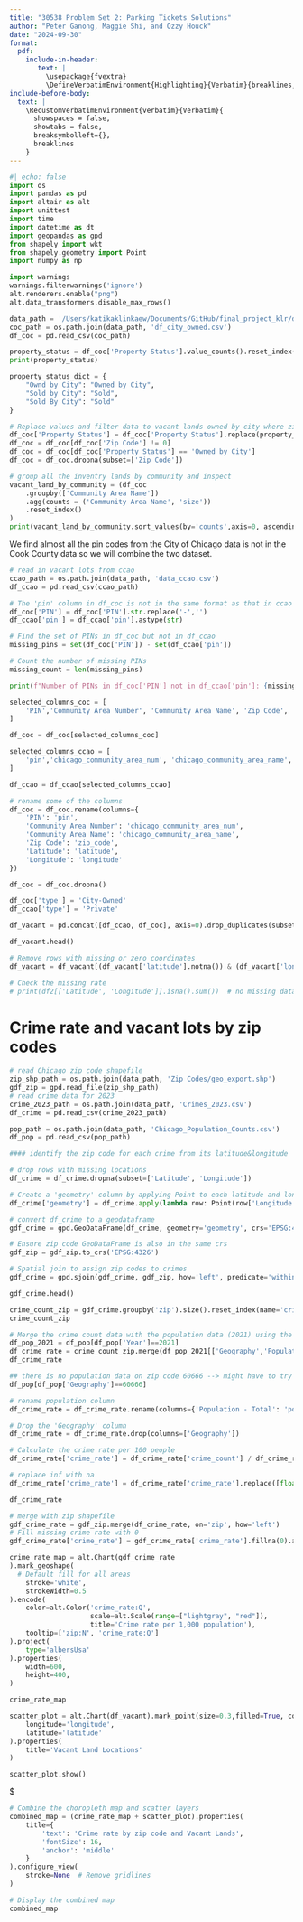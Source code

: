 ```yaml
---
title: "30538 Problem Set 2: Parking Tickets Solutions"
author: "Peter Ganong, Maggie Shi, and Ozzy Houck"
date: "2024-09-30"
format: 
  pdf:
    include-in-header: 
       text: |
         \usepackage{fvextra}
         \DefineVerbatimEnvironment{Highlighting}{Verbatim}{breaklines,commandchars=\\\{\}}
include-before-body:
  text: |
    \RecustomVerbatimEnvironment{verbatim}{Verbatim}{
      showspaces = false,
      showtabs = false,
      breaksymbolleft={},
      breaklines
    }
---
```



```python
#| echo: false
import os
import pandas as pd
import altair as alt
import unittest
import time
import datetime as dt
import geopandas as gpd
from shapely import wkt
from shapely.geometry import Point
import numpy as np

import warnings 
warnings.filterwarnings('ignore')
alt.renderers.enable("png")
alt.data_transformers.disable_max_rows() 
```

```python
data_path = '/Users/katikaklinkaew/Documents/GitHub/final_project_klr/data/'
coc_path = os.path.join(data_path, 'df_city_owned.csv')
df_coc = pd.read_csv(coc_path)

```

```python
property_status = df_coc['Property Status'].value_counts().reset_index(name='count')
print(property_status)

property_status_dict = {
    "Ownd by City": "Owned by City",
    "Sold by City": "Sold",
    "Sold By City": "Sold"
}

# Replace values and filter data to vacant lands owned by city where zip code is not 0 or missing
df_coc['Property Status'] = df_coc['Property Status'].replace(property_status_dict)
df_coc = df_coc[df_coc['Zip Code'] != 0]
df_coc = df_coc[df_coc['Property Status'] == 'Owned by City']
df_coc = df_coc.dropna(subset=['Zip Code'])


```
```python
# group all the inventry lands by community and inspect
vacant_land_by_community = (df_coc
    .groupby(['Community Area Name'])
    .agg(counts = ('Community Area Name', 'size'))
    .reset_index()
)
print(vacant_land_by_community.sort_values(by='counts',axis=0, ascending=False))
```


We find almost all the pin codes from the City of Chicago data is not in the Cook County data so we will combine the two dataset.

```python
# read in vacant lots from ccao
ccao_path = os.path.join(data_path, 'data_ccao.csv')
df_ccao = pd.read_csv(ccao_path)
```

```python
# The 'pin' column in df_coc is not in the same format as that in ccao
df_coc['PIN'] = df_coc['PIN'].str.replace('-','')
df_ccao['pin'] = df_ccao['pin'].astype(str)

# Find the set of PINs in df_coc but not in df_ccao
missing_pins = set(df_coc['PIN']) - set(df_ccao['pin'])

# Count the number of missing PINs
missing_count = len(missing_pins)

print(f"Number of PINs in df_coc['PIN'] not in df_ccao['pin']: {missing_count}")
```

```python
selected_columns_coc = [
    'PIN','Community Area Number', 'Community Area Name', 'Zip Code', 'Latitude', 'Longitude'
]

df_coc = df_coc[selected_columns_coc]

selected_columns_ccao = [
    'pin','chicago_community_area_num', 'chicago_community_area_name', 'zip_code', 'latitude', 'longitude'
]

df_ccao = df_ccao[selected_columns_ccao]
```

```python
# rename some of the columns
df_coc = df_coc.rename(columns={
    'PIN': 'pin',
    'Community Area Number': 'chicago_community_area_num',
    'Community Area Name': 'chicago_community_area_name',
    'Zip Code': 'zip_code',
    'Latitude': 'latitude',
    'Longitude': 'longitude'
})
```

```python
df_coc = df_coc.dropna()

df_coc['type'] = 'City-Owned'
df_ccao['type'] = 'Private'
```

```python
df_vacant = pd.concat([df_ccao, df_coc], axis=0).drop_duplicates(subset='pin')
```

```python
df_vacant.head()
```


```python
# Remove rows with missing or zero coordinates
df_vacant = df_vacant[(df_vacant['latitude'].notna()) & (df_vacant['longitude'].notna()) & (df_vacant['latitude'] != 0) & (df_vacant['longitude'] != 0)]

# Check the missing rate
# print(df2[['Latitude', 'Longitude']].isna().sum())  # no missing data
```

# Crime rate and vacant lots by zip codes 

```python
# read Chicago zip code shapefile
zip_shp_path = os.path.join(data_path, 'Zip Codes/geo_export.shp')
gdf_zip = gpd.read_file(zip_shp_path)
# read crime data for 2023
crime_2023_path = os.path.join(data_path, 'Crimes_2023.csv')
df_crime = pd.read_csv(crime_2023_path)

pop_path = os.path.join(data_path, 'Chicago_Population_Counts.csv')
df_pop = pd.read_csv(pop_path)

```


```python
#### identify the zip code for each crime from its latitude&longitude

# drop rows with missing locations
df_crime = df_crime.dropna(subset=['Latitude', 'Longitude'])

# Create a 'geometry' column by applying Point to each latitude and longitude
df_crime['geometry'] = df_crime.apply(lambda row: Point(row['Longitude'], row['Latitude']), axis=1)

# convert df_crime to a geodataframe
gdf_crime = gpd.GeoDataFrame(df_crime, geometry='geometry', crs='EPSG:4326')

# Ensure zip code GeoDataFrame is also in the same crs
gdf_zip = gdf_zip.to_crs('EPSG:4326')

# Spatial join to assign zip codes to crimes
gdf_crime = gpd.sjoin(gdf_crime, gdf_zip, how='left', predicate='within')

gdf_crime.head()
```

```python
crime_count_zip = gdf_crime.groupby('zip').size().reset_index(name='crime_count')
crime_count_zip
```

```python
# Merge the crime count data with the population data (2021) using the correct column
df_pop_2021 = df_pop[df_pop['Year']==2021]
df_crime_rate = crime_count_zip.merge(df_pop_2021[['Geography','Population - Total']], left_on='zip', right_on='Geography')
df_crime_rate
```

```python
## there is no population data on zip code 60666 --> might have to try the full census data
df_pop[df_pop['Geography']==60666]
```

```python
# rename population column
df_crime_rate = df_crime_rate.rename(columns={'Population - Total': 'population'})

# Drop the 'Geography' column
df_crime_rate = df_crime_rate.drop(columns=['Geography'])

# Calculate the crime rate per 100 people
df_crime_rate['crime_rate'] = df_crime_rate['crime_count'] / df_crime_rate['population'] * 1000

# replace inf with na
df_crime_rate['crime_rate'] = df_crime_rate['crime_rate'].replace([float('inf'), -float('inf')], float('nan'))

df_crime_rate
```

```python
# merge with zip shapefile
gdf_crime_rate = gdf_zip.merge(df_crime_rate, on='zip', how='left')
# Fill missing crime rate with 0
gdf_crime_rate['crime_rate'] = gdf_crime_rate['crime_rate'].fillna(0).astype(int)

crime_rate_map = alt.Chart(gdf_crime_rate
).mark_geoshape(
  # Default fill for all areas
    stroke='white',
    strokeWidth=0.5
).encode(
    color=alt.Color('crime_rate:Q', 
                    scale=alt.Scale(range=["lightgray", "red"]),  
                    title='Crime rate per 1,000 population'),
    tooltip=['zip:N', 'crime_rate:Q']
).project(
    type='albersUsa'  
).properties(
    width=600,
    height=400,
)

crime_rate_map

```

```python
scatter_plot = alt.Chart(df_vacant).mark_point(size=0.3,filled=True, color='blue').encode(
    longitude='longitude',
    latitude='latitude'
).properties(
    title='Vacant Land Locations'
)

scatter_plot.show()
```

$
```python
# Combine the choropleth map and scatter layers
combined_map = (crime_rate_map + scatter_plot).properties(
    title={
        'text': 'Crime rate by zip code and Vacant Lands',
        'fontSize': 16,
        'anchor': 'middle'
    }
).configure_view(
    stroke=None  # Remove gridlines
)

# Display the combined map
combined_map
```


